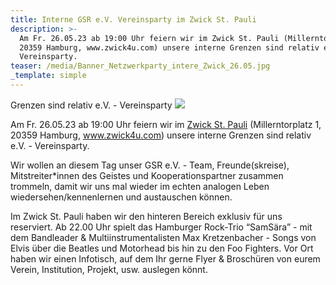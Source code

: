 ```yaml
---
title: Interne GSR e.V. Vereinsparty im Zwick St. Pauli
description: >-
  Am Fr. 26.05.23 ab 19:00 Uhr feiern wir im Zwick St. Pauli (Millerntorplatz 1,
  20359 Hamburg, www.zwick4u.com) unsere interne Grenzen sind relativ e.V. -
  Vereinsparty.
teaser: /media/Banner_Netzwerkparty_intere_Zwick_26.05.jpg
_template: simple
---
```


Grenzen sind relativ e.V. - Vereinsparty
![](/media/Banner_Netzwerkparty_intere_Zwick_26.05.jpg)



Am Fr. 26.05.23 ab 19:00 Uhr feiern wir im [Zwick St. Pauli](https://www.zwick4u.com/) (Millerntorplatz 1, 20359 Hamburg, www.zwick4u.com) unsere interne Grenzen sind relativ e.V. - Vereinsparty.

Wir wollen an diesem Tag unser GSR e.V. - Team, Freunde(skreise), Mitstreiter\*innen des Geistes und Kooperationspartner zusammen trommeln, damit wir uns mal wieder im echten analogen Leben wiedersehen/kennenlernen und austauschen können.

Im Zwick St. Pauli haben wir den hinteren Bereich exklusiv für uns reserviert. Ab 22.00 Uhr spielt das Hamburger Rock-Trio “SamSära” - mit dem Bandleader & Multiinstrumentalisten Max Kretzenbacher - Songs von Elvis über die Beatles und Motorhead bis hin zu den Foo Fighters. Vor Ort haben wir einen Infotisch, auf dem Ihr gerne Flyer & Broschüren von eurem Verein, Institution, Projekt, usw. auslegen könnt.
